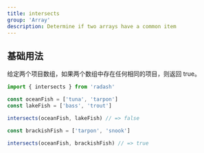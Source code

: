 ```yaml
---
title: intersects
group: 'Array'
description: Determine if two arrays have a common item
---
```


## 基础用法

给定两个项目数组，如果两个数组中存在任何相同的项目，则返回 true。

```ts
import { intersects } from 'radash'

const oceanFish = ['tuna', 'tarpon']
const lakeFish = ['bass', 'trout']

intersects(oceanFish, lakeFish) // => false

const brackishFish = ['tarpon', 'snook']

intersects(oceanFish, brackishFish) // => true
```
